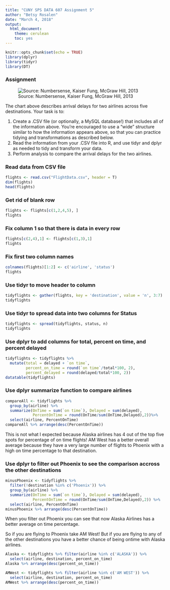 ```yaml
---
title: "CUNY SPS DATA 607 Assignment 5"
author: "Betsy Rosalen"
date: "March 4, 2018"
output:
  html_document:
    theme: cerulean
    toc: yes
---
```


```r
knitr::opts_chunk$set(echo = TRUE)
library(dplyr)
library(tidyr)
library(DT)
```

### Assignment

![Source: Numbersense, Kaiser Fung, McGraw Hill, 2013](DataPic.jpg)


The chart above describes arrival delays for two airlines across five destinations. Your task is to:

1. Create a .CSV file (or optionally, a MySQL database!) that includes all of the information above. You’re encouraged to use a “wide” structure similar to how the information appears above, so that you can practice tidying and transformations as described below.
2. Read the information from your .CSV file into R, and use tidyr and dplyr as needed to tidy and transform your data.
3. Perform analysis to compare the arrival delays for the two airlines.

### Read data from CSV file

```r
flights <- read.csv("FlightData.csv", header = T)
dim(flights)
head(flights)
```

### Get rid of blank row

```r
flights <- flights[c(1,2,4,5), ]
flights
```

### Fix column 1 so that there is data in every row

```r
flights[c(2,4),1] <- flights[c(1,3),1]
flights
```

### Fix first two column names

```r
colnames(flights)[1:2] <- c('airline', 'status')
flights
```

### Use tidyr to move header to column

```r
tidyflights <- gather(flights, key = 'destination', value = 'n', 3:7)
tidyflights
```

### Use tidyr to spread data into two columns for Status

```r
tidyflights <- spread(tidyflights, status, n)
tidyflights
```


### Use dplyr to add columns for total, percent on time, and percent delayed

```r
tidyflights <- tidyflights %>% 
  mutate(total = delayed + `on time`,
         percent_on_time = round(`on time`/total*100, 2),
         percent_delayed = round(delayed/total*100, 2))
datatable(tidyflights)
```

### Use dplyr summarize function to compare airlines

```r
compareAll <- tidyflights %>% 
  group_by(airline) %>%
  summarize(OnTime = sum(`on time`), Delayed = sum(delayed), 
            PercentOnTime = round(OnTime/sum(OnTime,Delayed),2))%>%
  select(airline, PercentOnTime)
compareAll %>% arrange(desc(PercentOnTime))
```

This is not what I expected because Alaska airlines has 4 out of the top five spots for percentage of on time flights!  AM West has a better overall average because they have a very large number of flights to Phoenix with a high on time percentage to that destination.

### Use dplyr to filter out Phoenix to see the comparison accross the other destinations

```r
minusPhoenix <- tidyflights %>%
  filter(!destination %in% c('Phoenix')) %>%
  group_by(airline) %>%
  summarize(OnTime = sum(`on time`), Delayed = sum(delayed), 
            PercentOnTime = round(OnTime/sum(OnTime,Delayed),2)) %>%
  select(airline, PercentOnTime)
minusPhoenix %>% arrange(desc(PercentOnTime))
```

When you filter out Phoenix you can see that now Alaska Airlines has a better average on time percentage.

So if you are flying to Phoenix take AM West!  But if you are flying to any of the other destinations you have a better chance of being ontime with Alaska airlines.

```r
Alaska <- tidyflights %>% filter(airline %in% c('ALASKA')) %>% 
  select(airline, destination, percent_on_time)
Alaska %>% arrange(desc(percent_on_time))

AMWest <- tidyflights %>% filter(airline %in% c('AM WEST')) %>% 
  select(airline, destination, percent_on_time)
AMWest %>% arrange(desc(percent_on_time))
```






